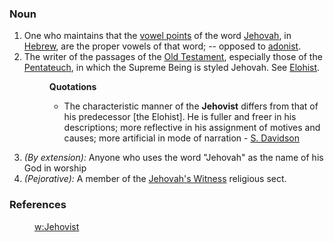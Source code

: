 ===Noun===
#One who maintains that the [[vowel point]]s of the word [[Jehovah]], in [[Hebrew]], are the proper vowels of that word; -- opposed to [[adonist]].
#The writer of the passages of the [[Old Testament]], especially those of the [[Pentateuch]], in which the Supreme Being is styled Jehovah. See [[Elohist]].
#:'''Quotations'''
#:*The characteristic manner of the '''Jehovist''' differs from that of his predecessor [the Elohist]. He is fuller and freer in his descriptions; more reflective in his assignment of motives and causes; more artificial in mode of narration - [[S. Davidson]]
#''(By extension):'' Anyone who uses the word "Jehovah" as the name of his God in worship
#''(Pejorative):'' A member of the [[Jehovah's Witness]] religious sect.
===References===
:[[w:Jehovist]]